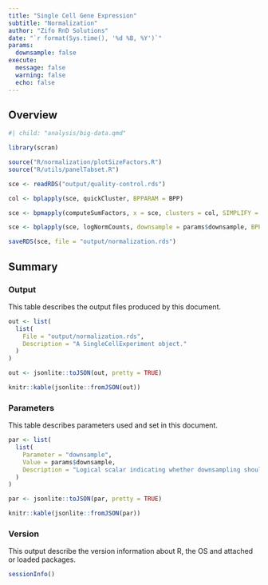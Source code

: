 ```yaml
---
title: "Single Cell Gene Expression"
subtitle: "Normalization"
author: "Zifo RnD Solutions"
date: "`r format(Sys.time(), '%d %B, %Y')`"
params:
  downsample: false
execute:
  message: false
  warning: false
  echo: false
---
```


## Overview

<!-- Include big data parameters -->

```r
#| child: "analysis/big-data.qmd"
```

<!-- Load Bioconductor package(s) -->

```r
library(scran)
```

<!-- Source utility function(s) -->

```r
source("R/normalization/plotSizeFactors.R")
source("R/utils/panelTabset.R")
```

<!-- Read experiment object(s) -->

```r
sce <- readRDS("output/quality-control.rds")
```

<!-- Quick clustering of cells -->

```r
col <- bplapply(sce, quickCluster, BPPARAM = BPP)
```

<!-- Normalization by deconvolution -->

```r
sce <- bpmapply(computeSumFactors, x = sce, clusters = col, SIMPLIFY = FALSE, BPPARAM = BPP)
```

<!-- Compute log-normalized expression values -->

```r
sce <- bplapply(sce, logNormCounts, downsample = params$downsample, BPPARAM = BPP)
```

<!-- Save experiment object(s) -->

```r
saveRDS(sce, file = "output/normalization.rds")
```

## Summary

### Output

This table describes the output files produced by this document.

```r
out <- list(
  list(
    File = "output/normalization.rds",
    Description = "A SingleCellExperiment object."
  )
)

out <- jsonlite::toJSON(out, pretty = TRUE)

knitr::kable(jsonlite::fromJSON(out))
```

### Parameters

This table describes parameters used and set in this document.

```r
par <- list(
  list(
    Parameter = "downsample",
    Value = params$downsample,
    Description = "Logical scalar indicating whether downsampling should be performed prior to scaling and log-transformation."
  )
)

par <- jsonlite::toJSON(par, pretty = TRUE)

knitr::kable(jsonlite::fromJSON(par))
```

### Version

This output describe the version information about R, the OS and attached or loaded packages.

<!-- Print session information -->

```r
sessionInfo()
```
